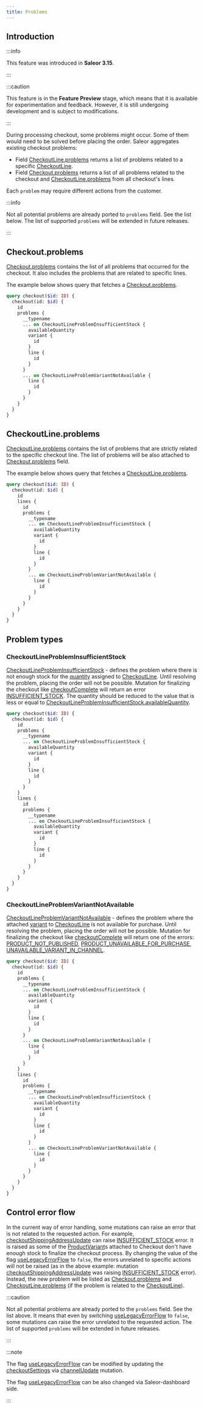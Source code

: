 ```yaml
---
title: Problems
---
```


## Introduction

:::info

This feature was introduced in **Saleor 3.15**.

:::

:::caution

This feature is in the **Feature Preview** stage, which means that it is available for experimentation and
feedback. However, it is still undergoing development and is subject to modifications.

:::

During processing checkout, some problems might occur. Some of them would need to be solved before placing the order.
Saleor aggregates existing checkout problems:

- Field [CheckoutLine.problems](api-storefront/checkout/objects/checkout-line.mdx#code-style-fontweight-normal-checkoutbproblemsbcodecheckoutproblem--) returns a list of problems
  related to a specific [CheckoutLine](api-storefront/checkout/objects/checkout-line.mdx).
- Field [Checkout.problems](api-storefront/checkout/objects/checkout.mdx#code-style-fontweight-normal-checkoutbproblemsbcodecheckoutproblem--) returns a
  list of all problems related to the checkout and [CheckoutLine.problems](api-storefront/checkout/objects/checkout-line.mdx#code-style-fontweight-normal-checkoutbproblemsbcodecheckoutproblem--)
  from all checkout's lines.

Each `problem` may require different actions from the customer.

:::info

Not all potential problems are already ported to `problems` field. See the list below.
The list of supported `problems` will be extended in future releases.

:::

## Checkout.problems

[Checkout.problems](api-storefront/checkout/objects/checkout.mdx#code-style-fontweight-normal-checkoutbproblemsbcodecheckoutproblem--) contains the list of all problems
that occurred for the checkout. It also includes the problems that are related to specific lines.

The example below shows query that fetches a [Checkout.problems](api-storefront/checkout/objects/checkout.mdx#code-style-fontweight-normal-checkoutbproblemsbcodecheckoutproblem--).

```graphql
query checkout($id: ID) {
  checkout(id: $id) {
    id
    problems {
      __typename
      ... on CheckoutLineProblemInsufficientStock {
        availableQuantity
        variant {
          id
        }
        line {
          id
        }
      }
      ... on CheckoutLineProblemVariantNotAvailable {
        line {
          id
        }
      }
    }
  }
}
```

## CheckoutLine.problems

[CheckoutLine.problems](api-storefront/checkout/objects/checkout-line.mdx#code-style-fontweight-normal-checkoutbproblemsbcodecheckoutproblem--) contains the list of problems
that are strictly related to the specific checkout line.
The list of problems will be also attached to [Checkout.problems](api-storefront/checkout/objects/checkout.mdx#code-style-fontweight-normal-checkoutbproblemsbcodecheckoutproblem--) field.

The example below shows query that fetches a [CheckoutLine.problems](api-storefront/checkout/objects/checkout-line.mdx#code-style-fontweight-normal-checkoutbproblemsbcodecheckoutproblem--).

```graphql
query checkout($id: ID) {
  checkout(id: $id) {
    id
    lines {
      id
      problems {
        __typename
        ... on CheckoutLineProblemInsufficientStock {
          availableQuantity
          variant {
            id
          }
          line {
            id
          }
        }
        ... on CheckoutLineProblemVariantNotAvailable {
          line {
            id
          }
        }
      }
    }
  }
}
```

## Problem types

### CheckoutLineProblemInsufficientStock

[CheckoutLineProblemInsufficientStock](api-storefront/checkout/objects/checkout-line-problem-insufficient-stock.mdx) - defines the problem where there is not enough stock
for the [quantity](api-storefront/checkout/objects/checkout-line.mdx#code-style-fontweight-normal-checkoutlinebquantitybcodeint--) assigned to [CheckoutLine](api-storefront/checkout/objects/checkout-line.mdx).
Until resolving the problem, placing the order will not be possible. Mutation for finalizing the checkout like [checkoutComplete](api-storefront/checkout/mutations/checkout-complete.mdx) will return an error [INSUFFICIENT_STOCK](api-storefront/checkout/enums/checkout-error-code.mdx#code-style-fontweight-normal-checkouterrorcodebinsufficient_stockbcode).
The quantity should be reduced to the value that is less or equal to [CheckoutLineProblemInsufficientStock.availableQuantity](api-storefront/checkout/objects/checkout-line-problem-insufficient-stock.mdx#code-style-fontweight-normal-checkoutlineprobleminsufficientstockbavailablequantitybcodeint-).

```graphql
query checkout($id: ID) {
  checkout(id: $id) {
    id
    problems {
      __typename
      ... on CheckoutLineProblemInsufficientStock {
        availableQuantity
        variant {
          id
        }
        line {
          id
        }
      }
    }
    lines {
      id
      problems {
        __typename
        ... on CheckoutLineProblemInsufficientStock {
          availableQuantity
          variant {
            id
          }
          line {
            id
          }
        }
      }
    }
  }
}
```

### CheckoutLineProblemVariantNotAvailable

[CheckoutLineProblemVariantNotAvailable](api-storefront/checkout/objects/checkout-line-problem-variant-not-available.mdx) - defines the problem where
the attached [variant](api-storefront/checkout/objects/checkout-line.mdx#code-style-fontweight-normal-checkoutlinebvariantbcodeproductvariant--) to
[CheckoutLine](api-storefront/checkout/objects/checkout-line.mdx) is not available for purchase. Until resolving the problem, placing the order will not be possible.
Mutation for finalizing the checkout like [checkoutComplete](api-storefront/checkout/mutations/checkout-complete.mdx) will return one of the errors:
[PRODUCT_NOT_PUBLISHED](api-storefront/checkout/enums/checkout-error-code.mdx#code-style-fontweight-normal-checkouterrorcodebproduct_not_publishedbcode),
[PRODUCT_UNAVAILABLE_FOR_PURCHASE](api-storefront/checkout/enums/checkout-error-code.mdx#code-style-fontweight-normal-checkouterrorcodebproduct_unavailable_for_purchasebcode),
[UNAVAILABLE_VARIANT_IN_CHANNEL](api-storefront/checkout/enums/checkout-error-code.mdx#code-style-fontweight-normal-checkouterrorcodebunavailable_variant_in_channelbcode).

```graphql
query checkout($id: ID) {
  checkout(id: $id) {
    id
    problems {
      __typename
      ... on CheckoutLineProblemInsufficientStock {
        availableQuantity
        variant {
          id
        }
        line {
          id
        }
      }
      ... on CheckoutLineProblemVariantNotAvailable {
        line {
          id
        }
      }
    }
    lines {
      id
      problems {
        __typename
        ... on CheckoutLineProblemInsufficientStock {
          availableQuantity
          variant {
            id
          }
          line {
            id
          }
        }
        ... on CheckoutLineProblemVariantNotAvailable {
          line {
            id
          }
        }
      }
    }
  }
}
```

## Control error flow

In the current way of error handling, some mutations can raise an error that is not related to the requested action.
For example, [checkoutShippingAddressUpdate](api-storefront/checkout/mutations/checkout-shipping-address-update.mdx) can raise
[INSUFFICIENT_STOCK](api-storefront/checkout/enums/checkout-error-code.mdx#code-style-fontweight-normal-checkouterrorcodebinsufficient_stockbcode) error.
It is raised as some of the [ProductVariant](api-storefront/products/objects/product-variant.mdx)s attached to Checkout don't
have enough stock to finalize the checkout process.
By changing the value of the flag [useLegacyErrorFlow](api-reference/miscellaneous/objects/checkout-settings.mdx#code-style-fontweight-normal-checkoutsettingsbuselegacyerrorflowbcodeboolean--) to `false`,
the errors unrelated to specific actions will not
be raised (as in the above example: mutation [checkoutShippingAddressUpdate](api-storefront/checkout/mutations/checkout-shipping-address-update.mdx) was raising
[INSUFFICIENT_STOCK](api-storefront/checkout/enums/checkout-error-code.mdx#code-style-fontweight-normal-checkouterrorcodebinsufficient_stockbcode) error).
Instead, the new problem will be listed as [Checkout.problems](api-storefront/checkout/objects/checkout.mdx#code-style-fontweight-normal-checkoutbproblemsbcodecheckoutproblem--)
and [CheckoutLine.problems](api-storefront/checkout/objects/checkout-line.mdx#code-style-fontweight-normal-checkoutbproblemsbcodecheckoutproblem--)
(if the problem is related to the [CheckoutLine](api-storefront/checkout/objects/checkout-line.mdx)).

:::caution

Not all potential problems are already ported to the `problems` field. See the list above. It means that even by
switching [useLegacyErrorFlow](api-reference/miscellaneous/objects/checkout-settings.mdx#code-style-fontweight-normal-checkoutsettingsbuselegacyerrorflowbcodeboolean--)
to `false`, some mutations can raise the error unrelated to the requested action.
The list of supported `problems` will be extended in future releases.

:::

:::note

The flag [useLegacyErrorFlow](api-reference/miscellaneous/objects/checkout-settings.mdx#code-style-fontweight-normal-checkoutsettingsbuselegacyerrorflowbcodeboolean--)
can be modified by updating the
[checkoutSettings](api-reference/channels/inputs/channel-update-input.mdx#code-style-fontweight-normal-channelupdateinputbcheckoutsettingsbcodecheckoutsettingsinput-)
via [channelUpdate](api-reference/channels/mutations/channel-update.mdx) mutation.

The flag [useLegacyErrorFlow](api-reference/miscellaneous/objects/checkout-settings.mdx#code-style-fontweight-normal-checkoutsettingsbuselegacyerrorflowbcodeboolean--)
can be also changed via Saleor-dashboard side.

:::
